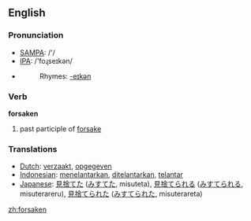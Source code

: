 ==English==

=== Pronunciation ===
*[[w:SAMPA|SAMPA]]: /'/
*[[w:IPA|IPA]]: /'foɻseɪkən/
*{{audio|en-us-forsaken.ogg|Audio (US)}}
*:Rhymes: [[Rhymes:English:-eɪkən|-eɪkən]]

=== Verb ===

'''forsaken'''

# past participle of [[forsake]]

=== Translations ===
*[[Dutch]]: [[verzaakt]], [[opgegeven]]
*[[Indonesian]]: [[telantar|menelantarkan]], [[telantar|ditelantarkan]], [[telantar]]
*[[Japanese]]: [[見捨てた]] ([[みすてた]], misuteta), [[見捨てられる]] ([[みすてられる]], misuterareru),  [[見捨てられた]] ([[みすてられた]], misuterareta)

[[zh:forsaken]]